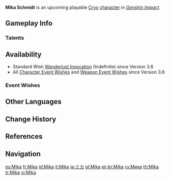 {{CharacterTabs}}
{{Stub|Official information when it's available, short introduction}}
{{Upcoming}}
{{Character Infobox
|image            = <gallery>
Character Mika Card.png|Card
Character Mika Full Wish.png|Wish
Character Mika Game.png|In-Game
</gallery>

<!--Playable Character Information-->
|type             = Upcoming
|quality          = 4
|weapon           = Polearm
|element          = Cryo

<!--Character Information-->
|name             = Mika
|realname         = Mika Schmidt
|birthday         = 
|constellation    = Palumbus
|region           = Mondstadt
|affiliation      = Knights of Favonius
|dish             = Surveyor's Breakfast Sandwich
|obtain           = [[Wishes]]
|event_name       = 
|releaseDate      = 

<!-- Titles -->
|title            = Coordinates of Clear Frost
|title2           = Front-Line Land Surveyor of the Knights of Favonius
|title3           = Surveyor of the Reconnaissance Company

<!-- Clan/family -->
|ancestry         = 
|father           = 
|mother           = 
|spouse           = 
|sibling          = Huffman
|siblingNote      = older brother
|child            = 
|relative         = 

|voiceEN          = [[imdb:nm11454647|Robb Moreira]]<ref name="3.1 trailer video description">YouTube: [https://youtu.be/-2-WKyGTUrM Version 3.1 "King Deshret and the Three Magi" Trailer] (Video Description)</ref>
|voiceCN          = [https://zh.moegirl.org.cn/邓宥希 Deng Youxi ({{zh|邓宥希}})]<ref name="Mika CN/JP">Bilibili: [https://www.bilibili.com/video/BV1yd4y1u7ef {{zh|《原神》3.1版本PV：「赤土之王与三朝圣者」}}] (Video Description)</ref>
|voiceJP          = {{w|Yūko Sanpei|Sanpei Yūko ({{ja|三瓶由布子}})}}<ref name="Mika JP">Twitter: [https://twitter.com/Genshin_7/status/1570763316452290562 JP VA Announcement]</ref>
|voiceKR          = {{w|ko:윤은서|Yoon Eun-seo ({{ko|윤은서}})}}<ref name="Mika KO">YouTube: [https://youtu.be/gZVSZEljQnU {{ko|3.1 버전 PV:「적토의 왕과 세 순례자」}}] (Video Description)</ref>
|dialoguereward   = 
}}
'''Mika Schmidt''' is an upcoming playable [[Cryo]] [[character]] in ''[[Genshin Impact]]''.

==Gameplay Info==
<!--
===Ascensions and Stats===
{{Character Ascensions and Stats}}
-->
===Talents===
{{Talent Table}}
<!--
====Talent Upgrade====
{{Talent Upgrade}}

===Constellation===
{{Constellation Table}}
-->
==Availability==
* Standard Wish [[Wanderlust Invocation]] (Indefinite) since Version 3.6
* All [[Character Event Wishes]] and [[Weapon Event Wishes]] since Version 3.6

===Event Wishes===
{{Featured}}

==Other Languages==
{{Other Languages
|default_hidden = 1
|en      = Mika
|zhs     = 米卡
|zhs_rm  = Mǐkǎ
|zht     = 米卡
|zht_rm  = Mǐkǎ
|ja      = ミカ
|ja_rm   = Mika
|ko      = 미카
|ko_rm   = Mika
|es      = Mika
|fr      = Mika
|ru      = Мика
|th      = Mika
|vi      = Mika
|de      = Mika
|id      = Mika
|pt      = Mika
}}

==Change History==
{{Change History|3.5|introduced=3.1}}

==References==
{{Reflist|2}}

==Navigation==
{{Character Navbox}}

[[es:Mika]]
[[fr:Mika]]
[[id:Mika]]
[[it:Mika]]
[[ja:ミカ]]
[[pl:Mika]]
[[pt-br:Mika]]
[[ru:Мика]]
[[th:Mika]]
[[tr:Mika]]
[[vi:Mika]]